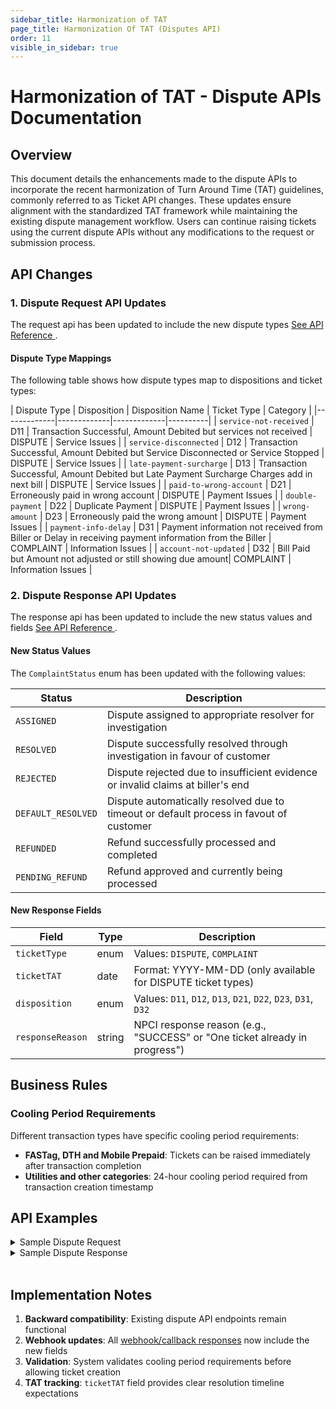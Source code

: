 ```yaml
---
sidebar_title: Harmonization of TAT
page_title: Harmonization Of TAT (Disputes API)
order: 11
visible_in_sidebar: true
---
```


# Harmonization of TAT - Dispute APIs Documentation

## Overview

This document details the enhancements made to the dispute APIs to incorporate the recent harmonization of Turn Around Time (TAT) guidelines, commonly referred to as Ticket API changes. These updates ensure alignment with the standardized TAT framework while maintaining the existing dispute management workflow. Users can continue raising tickets using the current dispute APIs without any modifications to the request or submission process.


## API Changes


### 1. Dispute Request API Updates

The request api has been updated to include the new dispute types <a href="/payments/billpay/api-integration/api-reference#/category~Dispute/path~/api/v2/bbps/bills/complaint/request/post"> See API Reference </a>.

#### Dispute Type Mappings

The following table shows how dispute types map to dispositions and ticket types:

| Dispute Type | Disposition | Disposition Name | Ticket Type | Category |
|-------------|-------------|-------------|----------|
| `service-not-received` | D11 | Transaction Successful, Amount Debited but services not received | DISPUTE | Service Issues |
| `service-disconnected` | D12 | Transaction Successful, Amount Debited but Service Disconnected or Service Stopped | DISPUTE | Service Issues |
| `late-payment-surcharge` | D13 | Transaction Successful, Amount Debited but Late Payment Surcharge Charges add in next bill | DISPUTE | Service Issues |
| `paid-to-wrong-account` | D21 | Erroneously paid in wrong account | DISPUTE | Payment Issues |
| `double-payment` | D22 | Duplicate Payment | DISPUTE | Payment Issues |
| `wrong-amount` | D23 | Erroneously paid the wrong amount | DISPUTE | Payment Issues |
| `payment-info-delay` | D31 | Payment  information  not  received from Biller or Delay in receiving payment information from the Biller | COMPLAINT | Information Issues |
| `account-not-updated` | D32 | Bill Paid but Amount not adjusted or still showing due amount| COMPLAINT | Information Issues |



### 2. Dispute Response API Updates

The response api has been updated to include the new status values and fields <a href="/payments/billpay/api-integration/api-reference#/category~Dispute/path~/api/v2/bbps/bills/complaint/response/post"> See API Reference </a>.


#### New Status Values

The `ComplaintStatus` enum has been updated with the following values:

| Status | Description |
|--------|-------------|
| `ASSIGNED` | Dispute assigned to appropriate resolver for investigation |
| `RESOLVED` | Dispute successfully resolved through investigation in favour of customer |
| `REJECTED` | Dispute rejected due to insufficient evidence or invalid claims at biller's end |
| `DEFAULT_RESOLVED` | Dispute automatically resolved due to timeout or default process in favout of customer |
| `REFUNDED` | Refund successfully processed and completed |
| `PENDING_REFUND` | Refund approved and currently being processed |

#### New Response Fields

| Field | Type | Description |
|-------|------|-------------|
| `ticketType` | enum | Values: `DISPUTE`, `COMPLAINT` |
| `ticketTAT` | date | Format: YYYY-MM-DD (only available for DISPUTE ticket types) |
| `disposition` | enum | Values: `D11`, `D12`, `D13`, `D21`, `D22`, `D23`, `D31`, `D32` |
| `responseReason` | string | NPCI response reason (e.g., "SUCCESS" or "One ticket already in progress") |

## Business Rules

### Cooling Period Requirements

Different transaction types have specific cooling period requirements:

- **FASTag, DTH and Mobile Prepaid**: Tickets can be raised immediately after transaction completion
- **Utilities and other categories**: 24-hour cooling period required from transaction creation timestamp


## API Examples

<Card padding="nano" shape="rounded">
    <details>
        <summary>
            <Text as="h6" marginBottom="none" marginTop="none">
                Sample Dispute Request
            </Text>
        </summary>
        <CodeBlockWithCopy language="json">{`
        {
          "transactionId": "DP015080142106KQkKly",
          "disputeType": "account-not-updated/payment-info-delay/wrong-amount/double-payment/paid-to-wrong-account/service-disconnected/service-not-received/late-payment-surcharge",
          "description": "I have paid but account is not updated"
        }
        `}</CodeBlockWithCopy>
    </details>
</Card>


<Card padding="nano" shape="rounded">
    <details>
        <summary>
            <Text as="h6" marginBottom="none" marginTop="none">
                Sample Dispute Response
            </Text>
        </summary>
        <CodeBlockWithCopy language="json">{`
        {
          "data": {
            "assignedTo": "BBPCU",
            "disposition": "D32",
            "disputeId": "TKTCVEJDCOH215KV2761CLGxwrzHMI50801521",
            "refId": "CVEJET77GM8365VO5HRGtokm7MX50801525",
            "remarks": "Belongs to BOU",
            "responseReason": "Success",
            "status": "PENDING_REFUND",
            "ticketTAT": "2025-03-22",
            "ticketType": "DISPUTE"
          },
          "success": true,
          "traceId": "CVEJNK8H215KV2761F50"
        }
        `}</CodeBlockWithCopy>
    </details>
</Card>
<br />


## Implementation Notes

1. **Backward compatibility**: Existing dispute API endpoints remain functional
2. **Webhook updates**: All <a href="/payments/billpay/api-integration/webhooks#dispute-webhook" target="_blank">webhook/callback responses</a> now include the new fields
3. **Validation**: System validates cooling period requirements before allowing ticket creation
4. **TAT tracking**: `ticketTAT` field provides clear resolution timeline expectations

<WasPageHelpful />
